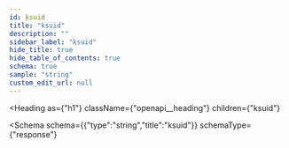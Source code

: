 ```yaml
---
id: ksuid
title: "ksuid"
description: ""
sidebar_label: "ksuid"
hide_title: true
hide_table_of_contents: true
schema: true
sample: "string"
custom_edit_url: null
---
```



<Heading
  as={"h1"}
  className={"openapi__heading"}
  children={"ksuid"}
>
</Heading>





<Schema
  schema={{"type":"string","title":"ksuid"}}
  schemaType={"response"}
>
  
</Schema>
            